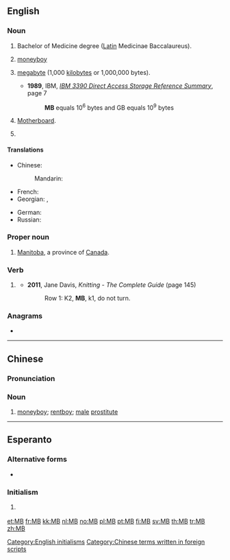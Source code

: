 {{character info/new|㎆}}
{{also|Mb|mb'}}

==English==

===Noun===
{{en-noun}}

# Bachelor of Medicine degree ([[Latin]] Medicinae Baccalaureus).
# {{lb|en|China|slang}} [[moneyboy]]
# {{lb|en|SI}} [[megabyte]] (1,000 [[kilobyte]]s or 1,000,000 bytes).
#* '''1989''', IBM, ''[http://bitsavers.informatik.uni-stuttgart.de/pdf/ibm/dasd/reference_summary/GX26-4577-0_3390_Reference_Summary_Jun89.pdf IBM 3390 Direct Access Storage Reference Summary]'', page 7
#*: '''MB''' equals 10<sup>6</sup> bytes and GB equals 10<sup>9</sup> bytes
# {{lb|en|computing}} [[motherboard|Motherboard]].
# {{lb|en|military|US}} {{initialism of|[[marine]] [[barracks]]|lang=en}}

====Translations====
{{trans-top|Bachelor of Medicine degree}}
{{trans-mid}}
{{trans-bottom}}

{{trans-top|moneyboy (Chinese slang)}}
* Chinese:
*: Mandarin: {{t+|cmn|MB|tr=MB}}
{{trans-mid}}
{{trans-bottom}}

{{trans-top|megabyte}}
* French: {{t+|fr|Mo}}
* Georgian: {{t|ka|მბაიტი}}, {{t|ka|მბ}}
{{trans-mid}}
* German: {{t|de|MB}}
* Russian: {{t+|ru|Мб}}
{{trans-bottom}}

{{trans-top|motherboard}}
{{trans-mid}}
{{trans-bottom}}

===Proper noun===
{{en-proper noun}}

# [[Manitoba]], a province of [[Canada]].

===Verb===
{{en-abbr}}

# {{lb|en|knitting}} {{abbreviation of|[[make]] [[bobble]]|lang=en}}
#* '''2011''', Jane Davis, ''Knitting - The Complete Guide'' (page 145)
#*: Row 1: K2, '''MB''', k1, do not turn.

===Anagrams===
* {{l|en|BM}}

[[Category:English initialisms]]

----

==Chinese==

===Pronunciation===
{{rfp|lang=zh}}

===Noun===
{{zh-noun}}

# {{lb|zh|slang}} [[moneyboy]]; [[rentboy]]; [[male]] [[prostitute]]

[[Category:Chinese terms written in foreign scripts]]

----

==Esperanto==

===Alternative forms===
* {{l|eo|MFB}}

===Initialism===
{{head|eo|initialism}}

# {{lb|eo|texting}} {{abbreviation of|mi fartas bone|mi [fartas] bone|I am well|lang=eo}}

[[et:MB]]
[[fr:MB]]
[[kk:MB]]
[[nl:MB]]
[[no:MB]]
[[pl:MB]]
[[pt:MB]]
[[fi:MB]]
[[sv:MB]]
[[th:MB]]
[[tr:MB]]
[[zh:MB]]